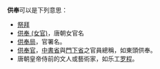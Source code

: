 '''供奉'''可以是下列意思：
*[[祭拜|祭拜]]
*[[供奉_(女官)|供奉 (女官)]]，唐朝女官名
*[[供奉局|供奉局]]，官署名。
*[[供奉官|供奉官]]，[[中書省|中書省]]與[[門下省|門下省]]之官員總稱，如東頭供奉。
* 唐朝皇帝侍前的文人或藝術家，如乐工[[罗程|罗程]]。
{{disambig|cat=二字中國相關消歧義}}